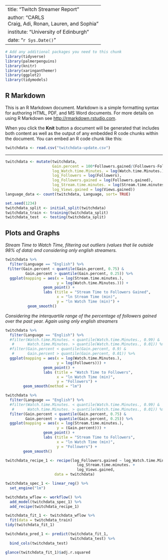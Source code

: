 --
title: "Twitch Streamer Report"
author: "CARLS <br> Craig, Adi, Ronan, Lauren, and Sophia"
institute: "University of Edinburgh"
date: "`r Sys.Date()`"
---

```r
# Add any additional packages you need to this chunk
library(tidyverse)
library(palmerpenguins)
library(knitr)
library(xaringanthemer)
library(ggplot2)
library(tidymodels)
```

## R Markdown

This is an R Markdown document. Markdown is a simple formatting syntax for authoring HTML, PDF, and MS Word documents. For more details on using R Markdown see <http://rmarkdown.rstudio.com>.

When you click the **Knit** button a document will be generated that includes both content as well as the output of any embedded R code chunks within the document. You can embed an R code chunk like this:

```r
twitchdata <- read.csv("twitchdata-update.csv")
```

-------

```r
twitchdata <- mutate(twitchdata,
                     Gain.percent = 100*Followers.gained/(Followers-Followers.gained),
                     log_Watch.time.Minutes. = log(Watch.time.Minutes.),
                     log_Followers = log(Followers),
                     log_Followers.gained = log(Followers.gained),
                     log_Stream.time.minutes. = log(Stream.time.minutes.),
                     log_Views.gained = log(Views.gained))
language_data <- count(twitchdata, Language, sort= TRUE)
```

```r
set.seed(1234)
twitchdata_split <- initial_split(twitchdata)
twitchdata_train <- training(twitchdata_split)
twitchdata_test  <- testing(twitchdata_split)
```

## Plots and Graphs

_Stream Time to Watch Time, filtering out outliers (values that lie outside 98% of data) and considering only english streamers._
```r
twitchdata %>%
  filter(Language == "English") %>%
 filter(Gain.percent < quantile(Gain.percent, 0.75) &
         Gain.percent > quantile(Gain.percent, 0.25)) %>%
  ggplot(mapping = aes(x = log(Stream.time.minutes.), 
                       y = log(Watch.time.Minutes.))) +
                 geom_point() + 
                 labs (title = "Stream Time to Followers Gained",
                       x = "ln Stream Time (min)",
                       y = "ln Watch Time (min)") +
          geom_smooth()
```


_Considering the interquartile range of the percentage of followers gained over the past year. Again using only english streamers_
``` r
twitchdata %>%
  filter(Language == "English") %>%
  #filter(Watch.time.Minutes. < quantile(Watch.time.Minutes., 0.99) &
   #      Watch.time.Minutes. > quantile(Watch.time.Minutes., 0.01)) %>%
  #filter(Gain.percent < quantile(Gain.percent, 0.9) &
   #      Gain.percent > quantile(Gain.percent, 0.01)) %>%
  ggplot(mapping = aes(x = log(Watch.time.Minutes.), 
                       y = log(Followers))) +
                 geom_point() + 
                 labs (title = "Watch Time to Followers",
                       x = "ln Watch Time (min)",
                       y = "Followers") +
        geom_smooth(method = "lm")
```

``` r
twitchdata %>%
  filter(Language == "English") %>%
  #filter(Watch.time.Minutes. < quantile(Watch.time.Minutes., 0.99) &
   #      Watch.time.Minutes. > quantile(Watch.time.Minutes., 0.01)) %>%
  filter(Gain.percent < quantile(Gain.percent, 0.75) &
         Gain.percent > quantile(Gain.percent, 0.25)) %>%
  ggplot(mapping = aes(x = log(Stream.time.minutes.), 
                       y = (Gain.percent))) +
                 geom_point() + 
                 labs (title = "Stream Time to Followers",
                       x = "ln Watch Time (min)",
                       y = "Followers") +
        geom_smooth()
```

```r
twitchdata_recipe_1 <- recipe(log_Followers.gained ~ log_Watch.time.Minutes. +
                                log_Stream.time.minutes. +
                                log_Views.gained,
                      data = twitchdata)
```

```r
twitchdata_spec_1 <- linear_reg() %>%
  set_engine("lm")
```

```r
twitchdata_wflow <- workflow() %>%
  add_model(twitchdata_spec_1) %>%
  add_recipe(twitchdata_recipe_1)
```

```r
twitchdata_fit_1 <- twitchdata_wflow %>%
  fit(data = twitchdata_train)
tidy(twitchdata_fit_1)
```

```r
twitchdata_pred_1 <- predict(twitchdata_fit_1, 
                             twitchdata_test) %>%
  bind_cols(twitchdata_test)
```

```r
glance(twitchdata_fit_1)$adj.r.squared
```